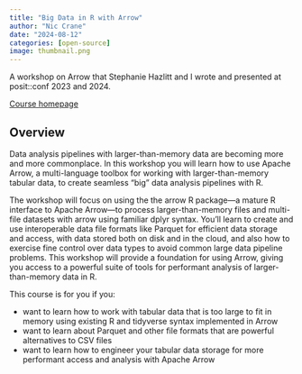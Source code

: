 ```yaml
---
title: "Big Data in R with Arrow"
author: "Nic Crane"
date: "2024-08-12"
categories: [open-source]
image: thumbnail.png
---
```


A workshop on Arrow that Stephanie Hazlitt and I wrote and presented at posit::conf 2023 and 2024.

[Course homepage](https://posit-conf-2024.github.io/arrow/)

## Overview

Data analysis pipelines with larger-than-memory data are becoming more and more commonplace. In this workshop you will learn how to use Apache Arrow, a multi-language toolbox for working with larger-than-memory tabular data, to create seamless “big” data analysis pipelines with R.

The workshop will focus on using the the arrow R package—a mature R interface to Apache Arrow—to process larger-than-memory files and multi-file datasets with arrow using familiar dplyr syntax. You’ll learn to create and use interoperable data file formats like Parquet for efficient data storage and access, with data stored both on disk and in the cloud, and also how to exercise fine control over data types to avoid common large data pipeline problems. This workshop will provide a foundation for using Arrow, giving you access to a powerful suite of tools for performant analysis of larger-than-memory data in R.

This course is for you if you:

-   want to learn how to work with tabular data that is too large to fit in memory using existing R and tidyverse syntax implemented in Arrow
-   want to learn about Parquet and other file formats that are powerful alternatives to CSV files
-   want to learn how to engineer your tabular data storage for more performant access and analysis with Apache Arrow
